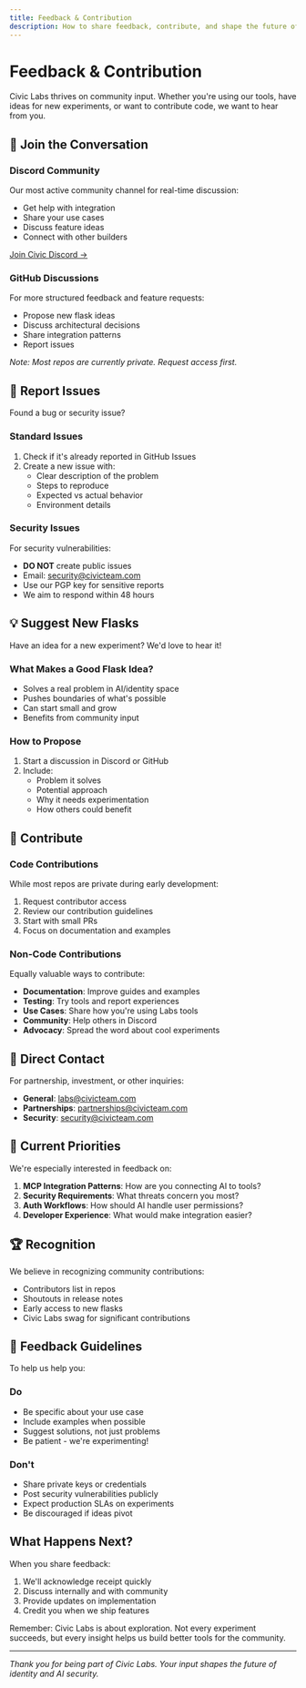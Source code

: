 ```yaml
---
title: Feedback & Contribution
description: How to share feedback, contribute, and shape the future of Civic Labs
---
```


# Feedback & Contribution

Civic Labs thrives on community input. Whether you're using our tools, have ideas for new experiments, or want to contribute code, we want to hear from you.

## 💬 Join the Conversation

### Discord Community
Our most active community channel for real-time discussion:
- Get help with integration
- Share your use cases
- Discuss feature ideas
- Connect with other builders

[Join Civic Discord →](https://discord.gg/civic)

### GitHub Discussions
For more structured feedback and feature requests:
- Propose new flask ideas
- Discuss architectural decisions
- Share integration patterns
- Report issues

*Note: Most repos are currently private. Request access first.*

## 🐛 Report Issues

Found a bug or security issue?

### Standard Issues
1. Check if it's already reported in GitHub Issues
2. Create a new issue with:
   - Clear description of the problem
   - Steps to reproduce
   - Expected vs actual behavior
   - Environment details

### Security Issues
For security vulnerabilities:
- **DO NOT** create public issues
- Email: security@civicteam.com
- Use our PGP key for sensitive reports
- We aim to respond within 48 hours

## 💡 Suggest New Flasks

Have an idea for a new experiment? We'd love to hear it!

### What Makes a Good Flask Idea?
- Solves a real problem in AI/identity space
- Pushes boundaries of what's possible
- Can start small and grow
- Benefits from community input

### How to Propose
1. Start a discussion in Discord or GitHub
2. Include:
   - Problem it solves
   - Potential approach
   - Why it needs experimentation
   - How others could benefit

## 🤝 Contribute

### Code Contributions
While most repos are private during early development:
1. Request contributor access
2. Review our contribution guidelines
3. Start with small PRs
4. Focus on documentation and examples

### Non-Code Contributions
Equally valuable ways to contribute:
- **Documentation**: Improve guides and examples
- **Testing**: Try tools and report experiences
- **Use Cases**: Share how you're using Labs tools
- **Community**: Help others in Discord
- **Advocacy**: Spread the word about cool experiments

## 📮 Direct Contact

For partnership, investment, or other inquiries:

- **General**: labs@civicteam.com
- **Partnerships**: partnerships@civicteam.com
- **Security**: security@civicteam.com

## 🎯 Current Priorities

We're especially interested in feedback on:

1. **MCP Integration Patterns**: How are you connecting AI to tools?
2. **Security Requirements**: What threats concern you most?
3. **Auth Workflows**: How should AI handle user permissions?
4. **Developer Experience**: What would make integration easier?

## 🏆 Recognition

We believe in recognizing community contributions:
- Contributors list in repos
- Shoutouts in release notes
- Early access to new flasks
- Civic Labs swag for significant contributions

## 📝 Feedback Guidelines

To help us help you:

### Do
- Be specific about your use case
- Include examples when possible
- Suggest solutions, not just problems
- Be patient - we're experimenting!

### Don't
- Share private keys or credentials
- Post security vulnerabilities publicly
- Expect production SLAs on experiments
- Be discouraged if ideas pivot

## What Happens Next?

When you share feedback:
1. We'll acknowledge receipt quickly
2. Discuss internally and with community
3. Provide updates on implementation
4. Credit you when we ship features

Remember: Civic Labs is about exploration. Not every experiment succeeds, but every insight helps us build better tools for the community.

---

*Thank you for being part of Civic Labs. Your input shapes the future of identity and AI security.*